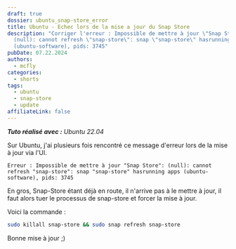 ```yaml
---
draft: true
dossier: ubuntu_snap-store_error
title: Ubuntu - Echec lors de la mise a jour du Snap Store
description: "Corriger l'erreur : Impossible de mettre à jour \"Snap Store\":
  (null): cannot refresh \"snap-store\": snap \"snap-store\" hasrunning apps
  (ubuntu-software), pids: 3745"
pubDate: 07.22.2024
authors:
  - mcfly
categories:
  - shorts
tags:
  - ubuntu
  - snap-store
  - update
affiliateLink: false
---
```

***Tuto réalisé avec :** Ubuntu 22.04*

Sur Ubuntu, j'ai plusieurs fois rencontré ce message d'erreur lors de la mise à jour via l'UI.
```
Erreur : Impossible de mettre à jour "Snap Store": (null): cannot refresh "snap-store": snap "snap-store" hasrunning apps (ubuntu-software), pids: 3745
```
En gros, Snap-Store étant déjà en route, il n'arrive pas à le mettre à jour, il faut alors tuer le processus de snap-store et forcer la mise à jour.

Voici la commande :
```bash
sudo killall snap-store && sudo snap refresh snap-store
```

Bonne mise à jour ;)
